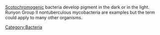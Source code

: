 [[Scotochromogenic]] bacteria develop pigment in the dark or in the light. Runyon Group II nontuberculous mycobacteria are examples but the term could apply to many other organisms.

[[Category:Bacteria]]

{{stub}}